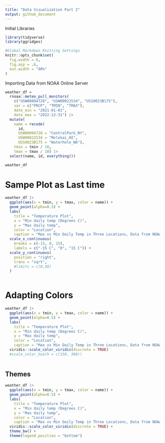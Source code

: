 ```yaml
---
title: "Data Visualization Part 2"
output: github_document
---
```


Initial Libraries
```r
library(tidyverse)
library(ggridges)

#Global Markdown Knitting Settings
knitr::opts_chunk$set(
  fig.width = 6,
  fig.asp = .6,
  out.width = "90%"
)
```

Importing Data from NOAA Online Server

```r
weather_df = 
  rnoaa::meteo_pull_monitors(
    c("USW00094728", "USW00022534", "USS0023B17S"),
    var = c("PRCP", "TMIN", "TMAX"), 
    date_min = "2021-01-01",
    date_max = "2022-12-31") |>
  mutate(
    name = recode(
      id, 
      USW00094728 = "CentralPark_NY", 
      USW00022534 = "Molokai_HI",
      USS0023B17S = "Waterhole_WA"),
    tmin = tmin / 10,
    tmax = tmax / 10) |>
  select(name, id, everything())

weather_df
```

# Sampe Plot as Last time

```r
weather_df |> 
  ggplot(aes(x = tmin, y = tmax, color = name)) + 
  geom_point(alpha=0.5) +
  labs(
    title = "Temperature Plot",
    x = "Min daily temp (Degrees C)",
    y = "Max daily temp",
    color = "Location",
    caption = "Max vs Min Daily Temp in Three Locations, Data from NOAA") +
  scale_x_continuous(
    breaks = c(-15, 0, 15),
    labels = c("-15 C", "0", "15 C")) + 
  scale_y_continuous(
    position = "right",
    trans = "sqrt", 
    #limits = c(0,30)
  )
  
```


# Adapting Colors

```r
weather_df |> 
  ggplot(aes(x = tmin, y = tmax, color = name)) + 
  geom_point(alpha=0.5) +
  labs(
    title = "Temperature Plot",
    x = "Min daily temp (Degrees C)",
    y = "Max daily temp",
    color = "Location",
    caption = "Max vs Min Daily Temp in Three Locations, Data from NOAA") +
  viridis::scale_color_viridis(discrete = TRUE)
  #scale_color_hue(h = c(150, 300))
  
```

## Themes 

```r
weather_df |> 
  ggplot(aes(x = tmin, y = tmax, color = name)) + 
  geom_point(alpha=0.5) +
  labs(
    title = "Temperature Plot",
    x = "Min daily temp (Degrees C)",
    y = "Max daily temp",
    color = "Location",
    caption = "Max vs Min Daily Temp in Three Locations, Data from NOAA") +
  viridis::scale_color_viridis(discrete = TRUE) +
  theme_bw() +
  theme(legend.position = "bottom") 

```

